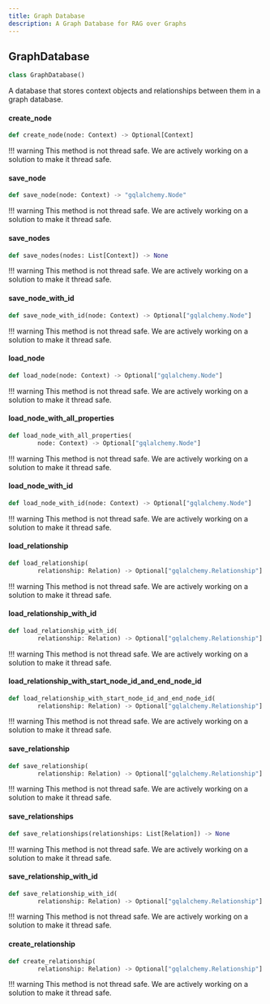 ```yaml
---
title: Graph Database
description: A Graph Database for RAG over Graphs
---
```


## GraphDatabase

```python
class GraphDatabase()
```

A database that stores context objects and relationships between them in a graph database.

#### create\_node

```python
def create_node(node: Context) -> Optional[Context]
```

!!! warning
    This method is not thread safe. We are actively working on a solution to make it thread safe.

#### save\_node

```python
def save_node(node: Context) -> "gqlalchemy.Node"
```

!!! warning
    This method is not thread safe. We are actively working on a solution to make it thread safe.

#### save\_nodes

```python
def save_nodes(nodes: List[Context]) -> None
```

!!! warning
    This method is not thread safe. We are actively working on a solution to make it thread safe.

#### save\_node\_with\_id

```python
def save_node_with_id(node: Context) -> Optional["gqlalchemy.Node"]
```

!!! warning
    This method is not thread safe. We are actively working on a solution to make it thread safe.

#### load\_node

```python
def load_node(node: Context) -> Optional["gqlalchemy.Node"]
```

!!! warning
    This method is not thread safe. We are actively working on a solution to make it thread safe.

#### load\_node\_with\_all\_properties

```python
def load_node_with_all_properties(
        node: Context) -> Optional["gqlalchemy.Node"]
```

!!! warning
    This method is not thread safe. We are actively working on a solution to make it thread safe.

#### load\_node\_with\_id

```python
def load_node_with_id(node: Context) -> Optional["gqlalchemy.Node"]
```

!!! warning
    This method is not thread safe. We are actively working on a solution to make it thread safe.

#### load\_relationship

```python
def load_relationship(
        relationship: Relation) -> Optional["gqlalchemy.Relationship"]
```

!!! warning
    This method is not thread safe. We are actively working on a solution to make it thread safe.

#### load\_relationship\_with\_id

```python
def load_relationship_with_id(
        relationship: Relation) -> Optional["gqlalchemy.Relationship"]
```

!!! warning
    This method is not thread safe. We are actively working on a solution to make it thread safe.

#### load\_relationship\_with\_start\_node\_id\_and\_end\_node\_id

```python
def load_relationship_with_start_node_id_and_end_node_id(
        relationship: Relation) -> Optional["gqlalchemy.Relationship"]
```

!!! warning
    This method is not thread safe. We are actively working on a solution to make it thread safe.

#### save\_relationship

```python
def save_relationship(
        relationship: Relation) -> Optional["gqlalchemy.Relationship"]
```

!!! warning
    This method is not thread safe. We are actively working on a solution to make it thread safe.

#### save\_relationships

```python
def save_relationships(relationships: List[Relation]) -> None
```

!!! warning
    This method is not thread safe. We are actively working on a solution to make it thread safe.

#### save\_relationship\_with\_id

```python
def save_relationship_with_id(
        relationship: Relation) -> Optional["gqlalchemy.Relationship"]
```

!!! warning
    This method is not thread safe. We are actively working on a solution to make it thread safe.

#### create\_relationship

```python
def create_relationship(
        relationship: Relation) -> Optional["gqlalchemy.Relationship"]
```

!!! warning
    This method is not thread safe. We are actively working on a solution to make it thread safe.

